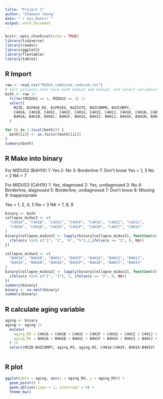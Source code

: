 ---
title: "Project 1"
author: "Chaewon Jeong"
date: "`r Sys.Date()`"
output: word_document
---

```{r setup", include=FALSE}
knitr::opts_chunk$set(echo = TRUE)
library(tidyverse)
library(readxl)
library(ggplot2)
library(flextable)
library(table1)
```

## R Import
```{r import, message=FALSE}
raw <- read_csv("MIDUS_combined_reduced.csv")
# Sort patients that have both midus2 and midus3, and select variables that have aging component
both <- raw |>
  filter(MIDUS2 == 1, MIDUS3 == 1) |>
  select(
    M2ID, B1PAGE_M2, B1PRSEX, B4ZSITE, B4ZCOMPM, B4ZCOMPY,
    C4H1A, C4H1B, C4H1C, C4H1F, C4H1G, C4H1I, C4H1J, C4H1K, C4H1N, C4H1O, C4H1P, C4H1R, C4H1T, C4H1V,
    B4H1A, B4H1B, B4H1C, B4H1F, B4H1G, B4H1I, B4H1J, B4H1K, B4H1N, B4H1O, B4H1P, B4H1R, B4H1T, B4H1V
  )

for (i in 7:(ncol(both))) {
  both[[i]] <- as.factor(both[[i]])
}
summary(both)
```
## R Make into binary

For MIDUS2 (B4H1X)
1: Yes
2: No
3: Borderline
7: Don't know
Yes = 1, 3
No = 2
NA = 7


For MIDUS3 (C4H1X)
1: Yes, diagnosed
2: Yes, undiagnosed
3: No
4: Borderline, diagnosed
5: Borderline, undiagnosed
7: Don't know
8: Missing
9: Inappropriate

Yes = 1, 2, 4, 5
No = 3
NA = 7, 8, 9

```{r binary, message=FALSE}
binary <- both
collapse_midus3 <- c(
  "C4H1A", "C4H1B", "C4H1C", "C4H1F", "C4H1G", "C4H1I", "C4H1J",
  "C4H1K", "C4H1N", "C4H1O", "C4H1P", "C4H1R", "C4H1T", "C4H1V"
)
binary[collapse_midus3] <- lapply(binary[collapse_midus3], function(x) {
  ifelse(x %in% c("1", "2", "4", "5"),1,ifelse(x == "3", 0, NA))
})

collapse_midus2 <- c(
  "B4H1A", "B4H1B", "B4H1C", "B4H1F", "B4H1G", "B4H1I", "B4H1J",
  "B4H1K", "B4H1N", "B4H1O", "B4H1P", "B4H1R", "B4H1T", "B4H1V"
)
binary[collapse_midus2] <- lapply(binary[collapse_midus2], function(x) {
  ifelse(x %in% c("1", "3"), 1, ifelse(x == "2", 0, NA))
})
summary(binary)
binary <- na.omit(binary)
summary(binary)
```

## R calculate aging variable
```{r calculate}
aging <- binary
aging <- aging |>
  mutate(
    aging_M3 = C4H1A + C4H1B + C4H1C + C4H1F + C4H1G + C4H1I + C4H1J + C4H1K + C4H1N + C4H1O + C4H1P + C4H1R + C4H1T + C4H1V,
    aging_M2 = B4H1A + B4H1B + B4H1C + B4H1F + B4H1G + B4H1I + B4H1J + B4H1K + B4H1N + B4H1O + B4H1P + B4H1R + B4H1T + B4H1V
  ) |> 
  select(M2ID:B4ZCOMPY, aging_M3, aging_M2, C4H1A:C4H1V, B4H1A:B4H1V)
  
```

## R plot
```{r plot}
ggplot(data = aging, aes(x = aging_M2, y = aging_M3)) +
  geom_point() +
  geom_abline(slope = 1, intercept = 0) +
  theme_bw()
```

